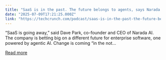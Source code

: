 ```yaml
---
title: "SaaS is in the past. The future belongs to agents, says Narada AI’s CEO"
date: "2025-07-09T17:21:25.000Z"
link: "https://techcrunch.com/podcast/saas-is-in-the-past-the-future-belongs-to-agents-says-narada-ais-ceo/"
---
```


“SaaS is going away,” said Dave Park, co-founder and CEO of Narada AI. The company is betting big on a different future for enterprise software, one powered by agentic AI. Change is coming “in the not...

[Read more](https://techcrunch.com/podcast/saas-is-in-the-past-the-future-belongs-to-agents-says-narada-ais-ceo/)
